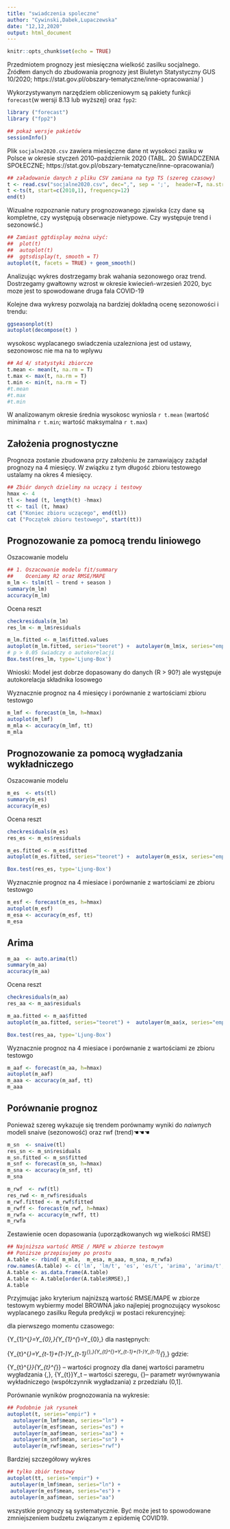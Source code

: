 ---
title: "swiadczenia spoleczne"
author: "Cywinski,Dabek,Lupaczewska"
date: "12,12,2020"
output: html_document
---

```{r setup, include=FALSE}
knitr::opts_chunk$set(echo = TRUE)
```
Przedmiotem prognozy jest miesięczna wielkość zasilku socjalnego. Źródłem danych
do zbudowania prognozy jest Biuletyn Statystyczny GUS 10/2020; https://stat.gov.pl/obszary-tematyczne/inne-opracowania/ )

Wykorzystywanym narzędziem obliczeniowym są pakiety funkcji `forecast`(w wersji 8.13 lub wyższej) 
oraz `fpp2`:

```{r echo=T}
library ("forecast")
library ("fpp2")

## pokaż wersje pakietów
sessionInfo()
```

Plik `socjalne2020.csv` zawiera miesięczne dane nt wysokoci zasiku w Polsce w okresie
styczeń 2010--październik 2020 (TABL. 20    ŚWIADCZENIA SPOŁECZNE; https://stat.gov.pl/obszary-tematyczne/inne-opracowania/) 

```{r echo=T}
## załadowanie danych z pliku CSV zamiana na typ TS (szereg czasowy)
t <- read.csv("socjalne2020.csv", dec=",", sep = ';',  header=T, na.string="NA");
t <-ts(t, start=c(2010,1), frequency=12)
end(t)
```

Wizualne rozpoznanie natury prognozowanego zjawiska (czy dane są kompletne,
czy występują obserwacje nietypowe. Czy występuje trend i sezonowść.)

```{r echo=F}
## Zamiast ggtdisplay można użyć: 
##  plot(t)
##  autoplot(t) 
##  ggtsdisplay(t, smooth = T)
autoplot(t, facets = TRUE) + geom_smooth()
```

Analizując wykres dostrzegamy brak wahania sezonowego oraz trend. 
Dostrzegamy gwałtowny wzrost w okresie kwiecień-wrzesień 2020, byc moze jest to spowodowane druga fala COVID-19


Kolejne dwa wykresy
pozwolają na bardziej dokładną ocenę sezonowości i trendu:

```{r echo=F}
ggseasonplot(t)
autoplot(decompose(t) )
```

wysokosc wyplacanego swiadczenia uzalezniona jest od ustawy, sezonowosc nie ma na to wplywu

```{r echo=F}
## Ad 4/ statystyki zbiorcze
t.mean <- mean(t, na.rm = T)
t.max <- max(t, na.rm = T)
t.min <- min(t, na.rm = T)
#t.mean
#t.max
#t.min
```

W analizowanym okresie średnia wysokosc wyniosla `r t.mean` (wartość minimalna `r t.min`; wartość
maksymalna `r t.max`)

## Założenia prognostyczne

Prognoza zostanie zbudowana przy założeniu że zamawiający 
zażądał prognozy na 4 miesięcy. 
W związku z tym długość zbioru testowego ustalamy na okres 4 miesięcy.

```{r echo=F}
## Zbiór danych dzielimy na uczący i testowy
hmax <- 4
tl <- head (t, length(t) -hmax)
tt <- tail (t, hmax)
cat ("Koniec zbioru uczącego", end(tl))
cat ("Początek zbioru testowego", start(tt))
```

## Prognozowanie za pomocą trendu liniowego

Oszacowanie modelu

```{r echo=F}
## 1. Oszacowanie modelu fit/summary
##    Oceniamy R2 oraz RMSE/MAPE
m_lm <- tslm(tl ~ trend + season )
summary(m_lm)
accuracy(m_lm)
```

Ocena reszt

```{r echo=F}
checkresiduals(m_lm)
res_lm <- m_lm$residuals
```

```{r echo=F}
m_lm.fitted <- m_lm$fitted.values
autoplot(m_lm.fitted, series="teoret") +  autolayer(m_lm$x, series="empir")
# p > 0.05 świadczy o autokorelacji
Box.test(res_lm, type='Ljung-Box')
```

Wnioski: Model jest dobrze dopasowany do danych (R > 90?) ale występuje
autokorelacja składnika losowego

Wyznacznie prognoz na 4 miesięcy i porównanie z wartościami zbioru testowgo

```{r echo=F}
m_lmf <- forecast(m_lm, h=hmax)
autoplot(m_lmf)
m_mla <- accuracy(m_lmf, tt)
m_mla
```



## Prognozowanie za pomocą wygładzania wykładniczego

Oszacowanie modelu

```{r echo=F}
m_es  <- ets(tl)
summary(m_es)
accuracy(m_es)
```

Ocena reszt

```{r echo=F}
checkresiduals(m_es)
res_es <- m_es$residuals

m_es.fitted <- m_es$fitted
autoplot(m_es.fitted, series="teoret") +  autolayer(m_es$x, series="empir")

Box.test(res_es, type='Ljung-Box')
```



Wyznacznie prognoz na 4 miesiace i porównanie z wartościami ze zbioru testowgo

```{r echo=F}
m_esf <- forecast(m_es, h=hmax)
autoplot(m_esf)
m_esa <- accuracy(m_esf, tt)
m_esa
```

## Arima

```{r echo=F}
m_aa  <- auto.arima(tl)
summary(m_aa)
accuracy(m_aa)
```

Ocena reszt

```{r echo=F}
checkresiduals(m_aa)
res_aa <- m_aa$residuals

m_aa.fitted <- m_aa$fitted
autoplot(m_aa.fitted, series="teoret") +  autolayer(m_aa$x, series="empir")

Box.test(res_aa, type='Ljung-Box')
```

Wyznacznie prognoz na 4 miesiace i porównanie z wartościami ze zbioru testowgo

```{r echo=F}
m_aaf <- forecast(m_aa, h=hmax)
autoplot(m_aaf)
m_aaa <- accuracy(m_aaf, tt)
m_aaa
```

## Porównanie prognoz

Ponieważ szereg wykazuje się trendem  porównamy wyniki
do *naiwnych* modeli snaive (sezonowość) oraz rwf (trend)☚☚☚



```{r echo=F}
m_sn  <- snaive(tl)
res_sn <- m_sn$residuals
m_sn.fitted <- m_sn$fitted
m_snf <- forecast(m_sn, h=hmax)
m_sna <- accuracy(m_snf, tt)
m_sna

m_rwf  <- rwf(tl)
res_rwd <- m_rwf$residuals
m_rwf.fitted <- m_rwf$fitted
m_rwff <- forecast(m_rwf, h=hmax)
m_rwfa <- accuracy(m_rwff, tt)
m_rwfa
```

Zestawienie ocen dopasowania (uporządkowanych wg wielkości RMSE)

```{r echo=F}
## Najniższa wartość RMSE / MAPE w zbiorze testowym
## Poniższe przepisujemy po prostu
A.table <- rbind( m_mla,  m_esa, m_aaa, m_sna, m_rwfa)
row.names(A.table) <- c('lm', 'lm/t', 'es', 'es/t', 'arima', 'arima/t', 'sna', 'sna/t', 'rwf', 'ref/t')
A.table <- as.data.frame(A.table)
A.table <- A.table[order(A.table$RMSE),]
A.table
```

Przyjmując jako kryterium najniższą wartość RMSE/MAPE w zbiorze testowym
wybiermy model BROWNA jako najlepiej prognozujący wysokosc wyplacanego zasilku
Reguła predykcji w postaci rekurencyjnej:

dla pierwszego momentu czasowego:

{\displaystyle Y_{1}^{*}=Y_{0},}{\displaystyle Y_{1}^{*}=Y_{0},}
dla następnych:

{\displaystyle Y_{t}^{*}=\alpha Y_{t-1}+(1-\alpha )Y_{t-1}^{*},}{\displaystyle Y_{t}^{*}=\alpha Y_{t-1}+(1-\alpha )Y_{t-1}^{*},}
gdzie:

{\displaystyle Y_{t}^{*}}{\displaystyle Y_{t}^{*}} – wartości prognozy dla danej wartości parametru wygładzania {\displaystyle \alpha ,}\alpha ,
{\displaystyle Y_{t}}Y_t – wartości szeregu,
{\displaystyle \alpha }\alpha  – parametr wyrównywania wykładniczego (współczynnik wygładzania) z przedziału (0,1].

Porównanie wyników prognozowania na wykresie:

```{r echo=F}
## Podobnie jak rysunek
autoplot(t, series="empir") +  
  autolayer(m_lmf$mean, series="ln") +
  autolayer(m_esf$mean, series="es") +
  autolayer(m_aaf$mean, series="aa") +
  autolayer(m_snf$mean, series="sn") +
  autolayer(m_rwf$mean, series="rwf")
 ```
 Bardziej szczegółowy wykres 
 
 ```{r echo=F}
## tylko zbiór testowy 
autoplot(tt, series="empir") +  
  autolayer(m_lmf$mean, series="ln") +
  autolayer(m_esf$mean, series="es") +
  autolayer(m_aaf$mean, series="aa")
```

  wszystkie prognozy są systematycznie. Być może 
jest to spowodowane zmniejszeniem budzetu związanym z epidemię COVID19.

 


